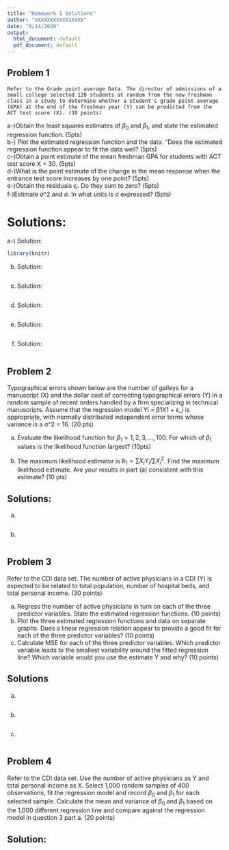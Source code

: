 ```yaml
---
title: "Homework 1 Solutions"
author: "XXXXXXXXXXXXXXXX"
date: "9/14/2020"
output:
  html_document: default
  pdf_document: default
---
```



## Problem 1

	Refer to the Grade point average Data. The director of admissions of a small college selected 120 students at random from the new freshman class in a study to determine whether a student's grade point average (GPA) at the end of the freshman year (Y) can be predicted from the ACT test score (X). (30 points)

a-)Obtain the least squares estimates of $\beta_{0}$ and $\beta_{1}$, and state the estimated regression function. (5pts)\
b-)	Plot the estimated regression function and the data. "Does the estimated regression function appear to fit the data well? (5pts)\
c-)Obtain a point estimate of the mean freshman GPA for students with ACT test score X = 30. (5pts)\
d-)What is the point estimate of the change in the mean response when the entrance test score increases by one point? (5pts)\
e-)Obtain the residuals $\epsilon_{i}$. Do they sum to zero? (5pts)\
f-)Estimate $\sigma$^2 and $\sigma$. In what units is σ expressed? (5pts)\

# Solutions:
a-)
Solution:
```r
library(knitr)

```


b) 
Solution: 
```r

```
c) 
Solution: 
```r

```
d) 
Solution: 
```r

```
e) 
Solution: 
```r

```
f) 
Solution: 
```r

```

## Problem 2

Typographical errors shown below are the number of galleys for a manuscript (X) and the dollar cost of correcting typographical errors (Y) in a random sample of recent orders handled by a firm specializing in technical manuscripts. Assume that the regression model Yi = β1X1 + ε_i  is appropriate, with normally distributed independent error terms whose variance is a σ^2 = 16. (20 pts)

a) Evaluate the likelihood function for $\beta_{1}= 1,2, 3,…,100$. For which of $\beta_{1}$ values is the likelihood function largest? (10pts)\

b) The maximum likelihood estimator is $b_{1}=\sum X_{i} Y_{i}/\sum X_{i}^2$.  Find the maximum likelihood estimate. Are your results in part (a) consistent with this estimate? (10 pts)\

## Solutions:
a) 
```r

```
b) 

```r

```

## Problem 3

Refer to the CDI data set. The number of active physicians in a CDI (Y) is
expected to be related to total population, number of hospital beds, and total personal income. (30 points)

a)	Regress the number of active physicians in turn on each of the three predictor variables. State the estimated regression functions. (10 points)\
b)	Plot the three estimated regression functions and data on separate graphs. Does a linear regression relation appear to provide a good fit for each of the three predictor variables? (10 points)\
c)	Calculate MSE for each of the three predictor variables. Which predictor variable leads to the smallest variability around the fitted regression line? Which variable would you use the estimate Y and why? (10 points)\


## Solutions

a) 

```r

```
b) 
```r

```
c) 
```r

```
## Problem 4
Refer to the CDI data set. Use the number of active physicians as Y and total personal income as X. Select 1,000 random samples of 400 observations, fit the regression model and record $\beta_{0}$ and $\beta_{1}$ for each selected sample. Calculate the mean and variance of $\beta_{0}$ and $\beta_{1}$ based on the 1,000 different regression line and compare against the regression model in question 3 part a. (20 points)

## Solution: 

```r

```
